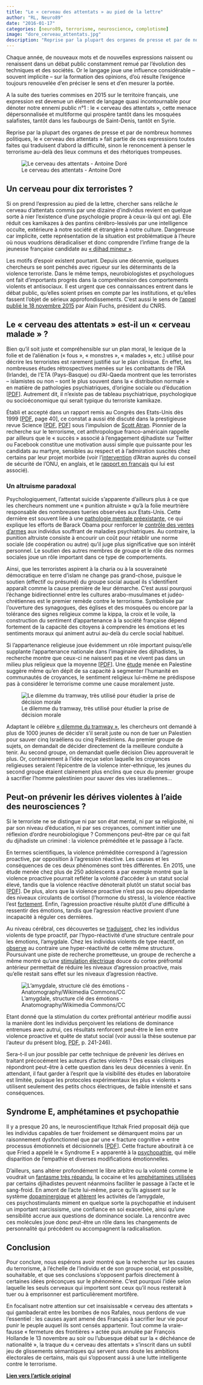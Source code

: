 ```yaml
---
title: "Le « cerveau des attentats » au pied de la lettre"
author: "RL, Neuro89"
date: "2016-01-17"
categories: [neuro89, terrorisme, neuroscience, complotisme]
image: "dore_cerveau_attentats.jpg"
description: "Reprise par la plupart des organes de presse et par de nombreux hommes politiques, le «  cerveau des attentats  » fait partie de ces expressions toutes faites qui traduisent d’abord la difficulté, sinon le renoncement à penser le terrorisme au-delà des lieux communs et des rhétoriques trompeuses."
---
```


Chaque année, de nouveaux mots et de nouvelles expressions naissent ou renaissent dans un débat public constamment remué par l’évolution des techniques et des sociétés. Or le langage joue une influence considérable – souvent implicite – sur la formation des opinions, d’où résulte l’exigence toujours renouvelée d’en préciser le sens et d’en mesurer la portée.

A la suite des tueries commises en 2015 sur le territoire français, une expression est devenue un élément de langage quasi incontournable pour dénoter notre ennemi public n°1 : le « cerveau des attentats », cette menace dépersonnalisée et multiforme qui prospère tantôt dans les mosquées salafistes, tantôt dans les faubourgs de Saint-Denis, tantôt en Syrie.

Reprise par la plupart des organes de presse et par de nombreux hommes politiques, le « cerveau des attentats » fait partie de ces expressions toutes faites qui traduisent d’abord la difficulté, sinon le renoncement à penser le terrorisme au-delà des lieux communs et des rhétoriques trompeuses.

![Le cerveau des attentats - Antoine Doré](dore_cerveau_attentats.jpg){fig-align="center"}

## Un cerveau pour dix terroristes ?

Si on prend l’expression au pied de la lettre, chercher sans relâche *le* cerveau d’attentats commis par une dizaine d’individus revient en quelque sorte à nier l’existence d’une psychologie propre à ceux-là qui ont agi. Elle réduit ces kamikazes à des pantins cérébro-lessivés par une intelligence occulte, extérieure à notre société et étrangère à notre culture. Dangereuse car implicite, cette représentation de la situation est problématique à l’heure où nous voudrions déradicaliser et donc comprendre l’infime frange de la jeunesse française candidate au [« djihad mineur »](https://fr.wikipedia.org/wiki/Jihad#Jihad_majeur_et_Jihad_mineur).

Les motifs d’espoir existent pourtant. Depuis une décennie, quelques chercheurs se sont penchés avec rigueur sur les déterminants de la violence terroriste. Dans le même temps, neurobiologistes et psychologues ont fait d’importants progrès dans la compréhension des comportements violents et antisociaux. Il est urgent que ces connaissances entrent dans le débat public, qu’elles soient prises en compte par les institutions, et qu’elles fassent l’objet de sérieux approfondissements. C’est aussi le sens de [l’appel publié le 18 novembre 2015](http://sciences.blogs.liberation.fr/home/2015/11/le-pdg-du-cnrs-veut-une-recherche-post-attentats.html) par Alain Fuchs, président du CNRS.

## Le « cerveau des attentats » est-il un « cerveau malade » ?

Bien qu’il soit juste et compréhensible sur un plan moral, le lexique de la folie et de l’aliénation (« fous », « monstres », « malades », etc.) utilisé pour décrire les terroristes est rarement justifié sur le plan clinique. En effet, les nombreuses études rétrospectives menées sur les combattants de l’IRA (Irlande), de l’ETA (Pays-Basque) ou d’Al-Qaeda montrent que les terroristes – islamistes ou non – sont le plus souvent dans la « distribution normale » en matière de pathologies psychiatriques, d’origine sociale ou d’éducation \[[PDF](https://www.researchgate.net/profile/Andrew_Silke/publication/238721660_Radicalization_Holy_Warriors_Exploring_the_Psychological_Processes_of_Jihadi/links/0a85e53c6983bcbf4a000000.pdf)\]. Autrement dit, il n’existe pas de tableau psychiatrique, psychologique ou socioéconomique qui serait typique du terroriste kamikaze. 

Établi et accepté dans un rapport remis au Congrès des Etats-Unis dès 1999 \[[PDF](http://www.loc.gov/rr/frd/pdf-files/Soc_Psych_of_Terrorism.pdf), page 40\], ce constat a aussi été discuté dans la prestigieuse revue Science \[[PDF](https://hal-ens.archives-ouvertes.fr/ijn_00509568/document), [PDF](http://www.artisresearch.com/articles/Atran_Individual_Factors.pdf)\] sous l’impulsion de [Scott Atran](http://www.institutnicod.org/membres/membres-statutaires/atran-scott/). Pionnier de la recherche sur le terrorisme, cet anthropologue franco-américain rappelle par ailleurs que le « succès » associé à l’engagement djihadiste sur Twitter ou Facebook constitue une motivation aussi simple que puissante pour les candidats au martyre, sensibles au respect et à l’admiration suscités chez certains par leur projet morbide (voir l’[intervention](https://youtu.be/qlbirlSA-dc) d’Atran auprès du conseil de sécurité de l’ONU, en anglais, et le [rapport en français](http://www.un.org/press/fr/2015/cs11872.doc.htm) qui lui est associé).

### Un altruisme paradoxal

Psychologiquement, l’attentat suicide s’apparente d’ailleurs plus à ce que les chercheurs nomment une « punition altruiste » qu’à la folie meurtrière responsable des nombreuses tueries observées aux Etats-Unis. Cette dernière est souvent liée à une [pathologie mentale préexistante](https://www.contrepoints.org/2012/12/19/108575-tuerie-a-lecole-la-piste-pharmaceutique), ce qui explique les efforts de Barack Obama pour renforcer le [contrôle des ventes d’armes](https://tempsreel.nouvelobs.com/societe/20160105.AFP1922/armes-a-feu-aux-etats-unis-obama-decide-de-court-circuiter-le-congres.html) aux individus souffrant de maladies psychiatriques. Au contraire, la punition altruiste consiste à encourir un coût pour rétablir une norme sociale (de coopération ou autre) qu’il juge plus significative que son intérêt personnel. Le soutien des autres membres de groupe et le rôle des normes sociales joue un rôle important dans ce type de comportements.

Ainsi, que les terroristes aspirent à la charia ou à la souveraineté démocratique en terre d’islam ne change pas grand-chose, puisque le soutien (effectif ou présumé) du groupe social auquel ils s’identifient apparaît comme la cause première de leur démarche. C’est aussi pourquoi l’échange bidirectionnel entre les cultures arabo-musulmanes et judéo-chrétiennes est le premier remède contre le terrorisme. Symbolisée par l’ouverture des synagogues, des églises et des mosquées ou encore par la tolérance des signes religieux comme la kippa, la croix et le voile, la construction du sentiment d’appartenance à la société française dépend fortement de la capacité des citoyens à comprendre les émotions et les sentiments moraux qui animent autrui au-delà du cercle social habituel.

Si l’appartenance religieuse joue évidemment un rôle important puisqu’elle supplante l’appartenance nationale dans l’imaginaire des djihadistes, la recherche montre que ceux-ci ne naissent pas et ne vivent pas dans un milieu plus religieux que la moyenne \[[PDF](https://www.researchgate.net/profile/Andrew_Silke/publication/238721660_Radicalization_Holy_Warriors_Exploring_the_Psychological_Processes_of_Jihadi/links/0a85e53c6983bcbf4a000000.pdf)\]. Une [étude](http://www.pnas.org/content/113/2/316.abstract) menée en Palestine suggère même qu’en dépit de sa capacité à segmenter l’humanité en communautés de croyances, le sentiment religieux lui-même ne prédispose pas à considérer le terrorisme comme une cause moralement juste.

![Le dilemme du tramway, très utilisé pour étudier la prise de décision morale](dilemmetram.png){fig-align="center"}

Adaptant le célèbre [« dilemme du tramway »](https://fr.wikipedia.org/wiki/Dilemme_du_tramway), les chercheurs ont demandé à plus de 1000 jeunes de décider s’il serait juste ou non de tuer un Palestien pour sauver cinq Israéliens ou cinq Palestiniens. Au premier groupe de sujets, on demandait de décider directement de la meilleure conduite à tenir. Au second groupe, on demandait quelle décision Dieu approuverait le plus. Or, contrairement à l’idée reçue selon laquelle les croyances religieuses seraient l’épicentre de la violence inter-ethnique, les jeunes du second groupe étaient clairement plus enclins que ceux du premier groupe à sacrifier l’homme palestinien pour sauver des vies israéliennes...

## Peut-on prévenir les dérives violentes à l’aide des neurosciences ?

Si le terroriste ne se distingue ni par son état mental, ni par sa religiosité, ni par son niveau d’éducation, ni par ses croyances, comment initier une réflexion d’ordre neurobiologique ? Commençons peut-être par ce qui fait du djihadiste un criminel : la violence préméditée et le passage à l’acte.

En termes scientifiques, la violence préméditée correspond à l’agression proactive, par opposition à l’agression réactive. Les causes et les conséquences de ces deux phénomènes sont très différentes. En 2015, une étude menée chez plus de 250 adolescents a par exemple montré que la violence proactive pourrait refléter la volonté d’accéder à un statut social élevé, tandis que la violence réactive dénoterait plutôt un statut social bas \[[PDF](https://www.researchgate.net/profile/Yvonne_Van_den_Berg3/publication/281318689_Popularity_Differentially_Predicts_Reactive_and_Proactive_Aggression_in_Early_Adolescence/links/55e1712808aecb1a7cc6631f.pdf)\]. De plus, alors que la violence proactive n’est pas ou peu dépendante des niveaux circulants de cortisol (l’hormone du stress), la violence réactive l’est [fortement](http://link.springer.com/article/10.1007/s10802-008-9263-3). Enfin, l’agression proactive résulte plutôt d’une difficulté à ressentir des émotions, tandis que l’agression réactive provient d’une incapacité à réguler ces dernières.

Au niveau cérébral, ces découvertes se [traduisent](http://archpsyc.jamanetwork.com/article.aspx?articleid=1847577'amp;resultclick=1), chez les individus violents de type proactif, par l’hypo-réactivité d’une structure centrale pour les émotions, l’amygdale. Chez les individus violents de type réactif, on [observe](http://www.biologicalpsychiatryjournal.com/article/S0006-3223%2806%2901064-X/abstract?cc=y=) au contraire une hyper-réactivité de cette même structure. Poursuivant une piste de recherche prometteuse, un groupe de recherche a même montré qu’une [stimulation électrique](http://scan.oxfordjournals.org/content/early/2015/02/12/scan.nsv018.abstract) douce du cortex préfrontal antérieur permettait de réduire les niveaux d’agression proactive, mais qu’elle restait sans effet sur les niveaux d’agression réactive. 

![L’amygdale, structure clé des émotions - Anatomography/Wikimedia Commons/CC](amygdale.png){fig-align="center"}

Etant donné que la stimulation du cortex préfrontal antérieur modifie aussi la manière dont les individus perçoivent les relations de dominance entrenues avec autrui, ces résultats renforcent peut-être le lien entre violence proactive et quête de statut social (voir aussi la thèse soutenue par l’auteur du présent blog, [PDF](https://drive.google.com/open?id=0Bw7SZPk0IiJjQnJXc3FxcmpKWW8), p. 241-246).

Sera-t-il un jour possible par cette technique de prévenir les dérives en traitant précocément les auteurs d’actes violents ? Des essais cliniques répondront peut-être à cette question dans les deux décennies à venir. En attendant, il faut garder à l’esprit que la visibilité des études en laboratoire est limitée, puisque les protocoles expérimentaux les plus « violents » utilisent seulement des petits chocs électriques, de faible intensité et sans conséquences.

## Syndrome E, amphétamines et psychopathie

Il y a presque 20 ans, le neuroscientifique Itzhak Fried proposait déjà que les individus capables de tuer froidement se démarquent moins par un raisonnement dysfonctionnel que par une « fracture cognitive » entre processus émotionnels et décisionnels \[[PDF](http://cnl.ucla.edu/Pubs/Fried%20The%20Lancet%20(1997).pdf)\]. Cette fracture aboutirait à ce que Fried a appelé le « Syndrome E » apparenté à la [psychopathie](https://fr.wikipedia.org/wiki/Psychopathie), qui mêle disparition de l’empathie et diverses modifications émotionnelles.

D’ailleurs, sans altérer profondément le libre arbitre ou la volonté comme le voudrait un [fantasme très répandu](http://www.lesinrocks.com/2015/12/20/actualite/le-captagon-adjuvant-de-la-propagande-terroriste-11793573/), la cocaine et les [amphétamines utilisées](http://www.rfi.fr/moyen-orient/20151026-liban-prince-saoudien-arrete-beyrouth-apres-saisie-drogue-captagon-trafic) par certains djihadistes peuvent néanmoins faciliter le passage à l’acte et le sang-froid. En amont de l’acte lui-même, parce qu’ils agissent sur le système [dopaminergique](https://fr.wikipedia.org/wiki/Dopamine) et [altèrent](https://www.researchgate.net/publication/235728208_Deficient_fear_recognition_in_regular_cocaine_users_is_not_attributable_to_elevated_impulsivity_or_conduct_disorder_prior_to_cocaine_use) les activités de l’amygdale, ces psychostimulants miment en quelque sorte la psychopathie et induisent un important narcissisme, une confiance en soi exacerbée, ainsi qu’une sensibilité accrue aux questions de dominance sociale. La rencontre avec ces molécules joue donc peut-être un rôle dans les changements de personnalité qui précèdent ou accompagnent la radicalisation.

## Conclusion

Pour conclure, nous espérons avoir montré que la recherche sur les causes du terrorisme, à l’échelle de l’individu et de son groupe social, est possible, souhaitable, et que ses conclusions s’opposent parfois directement à certaines idées préconçues sur le phénomène. C’est pourquoi l’idée selon laquelle les seuls cerveaux qui importent sont ceux qu’il nous resterait à tuer ou à emprisonner est particulièrement mortifère.

En focalisant notre attention sur cet insaisissable « cerveau des attentats » qui gambaderait entre les bombes de nos Rafales, nous perdons de vue l’essentiel : les causes ayant amené des Français à sacrifier leur vie pour punir le peuple auquel ils sont censés appartenir. Tout comme la vraie-fausse « fermeture des frontières » actée puis annulée par François Hollande le 13 novembre au soir ou l’ubuesque débat sur la « déchéance de nationalité », la traque du « cerveau des attentats » s’inscrit dans un subtil jeu de glissements sémantiques qui servent sans doute les ambitions électorales de certains, mais qui s’opposent aussi à une lutte intelligente contre le terrorisme.


[**Lien vers l'article original**](https://www.nouvelobs.com/rue89/rue89-neuro89/20160117.RUE2220/le-cerveau-des-attentats-au-pied-de-la-lettre.html)
